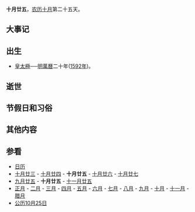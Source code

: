 {{Lunar10Calendar}}
'''十月廿五'''，[[农历|农历]][[十月_(农历)|十月]]第二十五天。

==大事记==

==出生==
* [[皇太極|皇太極]]──[[明朝|明]][[萬曆|萬曆]]二十年([[1592年|1592年]])。

==逝世==

==节假日和习俗==

==其他内容==

==参看==
*[[历史上的今天|日历]]
*[[十月廿三|十月廿三]] - [[十月廿四|十月廿四]] - '''十月廿五''' - [[十月廿六|十月廿六]] - [[十月廿七|十月廿七]] 
*[[九月廿五|九月廿五]] - '''十月廿五''' - [[十一月廿五|十一月廿五]]
*[[正月|正月]] - [[二月_(农历)|二月]] - [[三月_(农历)|三月]] - [[四月_(农历)|四月]] - [[五月_(农历)|五月]] - [[六月_(农历)|六月]] - [[七月_(农历)|七月]] - [[八月_(农历)|八月]] - [[九月_(农历)|九月]] - [[十月_(农历)|十月]] - [[十一月_(农历)|十一月]] - [[腊月|腊月]]
*[[公历|公历]][[10月25日|10月25日]]